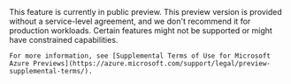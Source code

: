 <Info>
    This feature is currently in public preview. This preview version is provided without a service-level agreement, and we don't recommend it for production workloads. Certain features might not be supported or might have constrained capabilities.

    For more information, see [Supplemental Terms of Use for Microsoft Azure Previews](https://azure.microsoft.com/support/legal/preview-supplemental-terms/).
</Info>